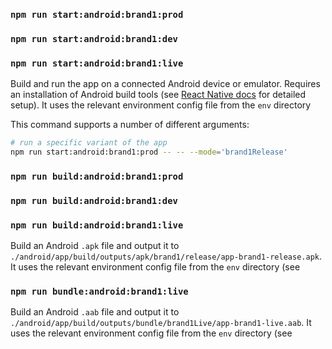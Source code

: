 ### `npm run start:android:brand1:prod`

### `npm run start:android:brand1:dev`

### `npm run start:android:brand1:live`

Build and run the app on a connected Android device or emulator. Requires an
installation of Android build tools (see
[React Native docs](https://reactnative.dev/docs/getting-started) for detailed
setup). It uses the relevant environment config file from the `env` directory


This command supports a number of different arguments:

```sh
# run a specific variant of the app
npm run start:android:brand1:prod -- -- --mode='brand1Release'
```

### `npm run build:android:brand1:prod`

### `npm run build:android:brand1:dev`

### `npm run build:android:brand1:live`

Build an Android `.apk` file and output it to
`./android/app/build/outputs/apk/brand1/release/app-brand1-release.apk`. It uses
the relevant environment config file from the `env` directory (see


### `npm run bundle:android:brand1:live`

Build an Android `.aab` file and output it to
`./android/app/build/outputs/bundle/brand1Live/app-brand1-live.aab`. It uses the
relevant environment config file from the `env` directory (see

